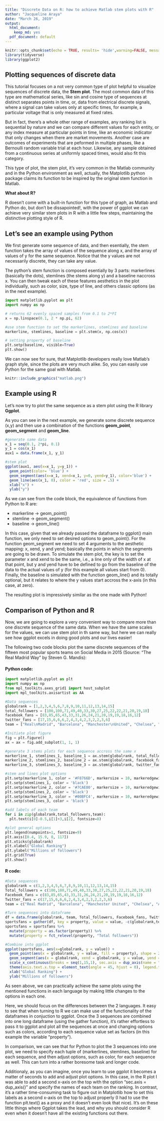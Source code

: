 ```yaml
---
title: "Discrete Data on R: how to achieve Matlab stem plots with R"
author: "Jacqueline Araya"
date: "March 26, 2019"
output:
  html_document: 
    keep_md: yes
  pdf_document: default
---
```


```r
knitr::opts_chunk$set(echo = TRUE, results= 'hide',warning=FALSE, message = FALSE, cache=TRUE, tidy=TRUE)
library(tidyverse)
library(ggplot2)
```

## Plotting sequences of discrete data

This tutorial focuses on a not very common type of plot helpful to visualize sequences of discrete data, the **Stem plot**. The most common data of this type are mathematical series, like sin and cosine type of sequences at distinct separates points in time, or, data from electrical discrete signals, where a signal can take values only at specific times, for example, a particular voltage that is only measured at fixed rates.  


But in fact, there's a whole other range of examples, any ranking list is sequential by nature and we can compare different values for each entity, or any index measure at particular points in time, like an economic indicator that only changes when there are market movements. Another case are outcomes of experiments that are peformed in multiple phases, like a Bernoulli random variable trial at each hour.
Likewise, any sample obtained from a continuous series at uniformly spaced times, would also fit this category.

This type of plot, the stem plot, it's very common in the Matlab community and in the Python environment as well, actually, the Matplotlib python package claims its function to be inspired by the original stem function in Matlab.

**What about R?**

R doesn't come with a built-in function for this type of graph, as Matlab and Python do, but don't be dissapointed!, with the power of ggplot we can achieve very similar stem plots in R with a little few steps, maintaining the distinctive plotting style of R.

## Let's see an example using Python

We first generate some sequence of data, and then esentially, the stem function takes the array of values of the sequence along x, and the array of values of y for the same sequence. Notice that the y values are not necessarily discrete, they can take any value.

The python's stem function is composed esentially by 3 parts: markerlines (basically the dots), stemlines (the stems along y) and a baseline naccross x. You can then tweak each of these features aesthetics in the plot individually, such as color, size, type of line, and others classic options (as in the next example).

```python
import matplotlib.pyplot as plt
import numpy as np

# returns 62 evenly spaced samples from 0.1 to 2*PI
x = np.linspace(0.1, 2 * np.pi, 62)

#use stem function to set the markerlines, stemlines and baseline
markerline, stemlines, baseline = plt.stem(x, np.cos(x))

# setting property of baseline 
plt.setp(baseline, visible=True)
plt.show()

```

We can now see for sure, that Matplotlib developers really love Matlab's graph style, since the plots are very much alike. So, you can easily use Python for the same goal with Matlab.

```r
knitr::include_graphics("matlab.png")
```


## Example using R

Let's now try to plot the same sequence as a stem plot using the R library **Ggplot**. 

As you can see in the next example, we generate some discrete sequence (x,y) and then use a combination of the functions **geom_point**, **geom_segment** and **geom_line**.

```r
#generate same data
x_1 = seq(0.1, 2*pi, 0.1)
y_1 = cos(x_1)
aux1 = data.frame(x_1, y_1)

#stem plot
ggplot(aux1, aes(x=x_1, y=y_1)) +
  geom_point(color= 'blue') +
  geom_segment(aes(x=x_1, xend=x_1, y=0, yend=y_1), color='blue') +
  geom_line(aes(x_1, 0), color = 'red', size = .5) +
  xlab("x") +
  ylab("y")

```

As we can see from the code block, the equivalence of functions from Python to R are:

* markerline -> geom_point()
* stemline -> geom_segment()
* baseline -> geom_line()

In this case, given that we already passed the dataframe to ggplot() main function, we only need to set desired options to geom_point(). For the function geom_segment we need to set 4 arguments to the aesthetic mapping: x, xend, y and yend; basically the points in which the segments are going to be drawn. To simulate the stem plot, the key is to set the parameter x and xend to be the same, i.e., a line only of the width of x at that point, but y and yend have to be defined to go from the baseline of the data to the actual values of y (for this example all values start from 0). Finally, the baseline is simulated with the function geom_line() and its totally optional, but it relates to where the y values start accross the x-axis (in this case, at zero). 


The resulting plot is impressively similar as the one made with Python!

## Comparison of Python and R

Now, we are going to explore a very convenient way to compare more than one discrete sequence of the same data. When we have the same scales for the values, we can use stem plot in th same way, but here we can really see how ggplot excels in doing good plots and our lives easier!

The following two code blocks plot the same discrete sequences of the fifteen most popular sports teams on Social Media in 2015 (Source: "The Real Madrid Way" by Steven G. Mandis):

#### Python code:

```python
import matplotlib.pyplot as plt
import numpy as np
from mpl_toolkits.axes_grid1 import host_subplot
import mpl_toolkits.axisartist as AA

#Data sequences
globalrank = [1,2,3,4,5,6,7,8,9,10,11,12,13,14,15]
total_followers = [100,100,71,49,40,33,30,27,25,22,22,21,20,19,18]
facebook_fans = [83,85,65,43,33,31,26,24,21,20,19,19,18,16,12]
twitter_fans = [17,15,6,6,6,2,4,3,4,2,3,2,2,3,6]
team = ["Real\nMadrid", "Barcelona", "Manchester\nUnited", "Chelsea", "Arsenal", "Bayern\nMunich","Liverpool", "AC\nMilan", "Los Angeles\nLakers", "Paris\nSaint-German", "Manchester\nCity", "Juventus", "Chicago\nBulls", "Miami\nHeat", "Galatasaray"]

#Initiate plot figure
fig = plt.figure()
ax = ax = fig.add_subplot(1, 1, 1)

#generate 3 stems plots for each sequence accross the same x
markerline_1, stemlines_1, baseline_1 = ax.stem(globalrank, total_followers)
markerline_2, stemlines_2, baseline_2 = ax.stem(globalrank, facebook_fans)
markerline_3, stemlines_3, baseline_3 = ax.stem(globalrank, twitter_fans)

#stem and lines plot options
plt.setp(markerline_1, color = '#F8766D', markersize = 10, markeredgewidth=2, label='Total followers')
plt.setp(stemlines_1, color = 'black')
plt.setp(markerline_2, color = '#7CAE00', markersize = 10, markeredgewidth=2, label='Facebook fans')
plt.setp(stemlines_2, color = 'black')
plt.setp(markerline_3, color = '#00BFC4', markersize = 10, markeredgewidth=2, label='Twitter fans')
plt.setp(stemlines_3, color = 'black')

#add labels of each team
for i in zip(globalrank,total_followers,team):
  plt.text(i[0]-0.5,i[1]+3,i[2], fontsize=8)

#plot general options
plt.legend(numpoints=1, fontsize=9)
plt.axis([0.4, 15.9, 0, 117])
plt.xticks(globalrank)
plt.xlabel("Global Ranking")
plt.ylabel("Millions of followers")
plt.grid(True)
plt.show()
```

#### R code:

```r
#Data sequences
globalrank = c(1,2,3,4,5,6,7,8,9,10,11,12,13,14,15)
Total_followers = c(100,100,71,49,40,33,30,27,25,22,22,21,20,19,18)
Facebook_fans = c(83,85,65,43,33,31,26,24,21,20,19,19,18,16,12)
Twitter_fans = c(17,15,6,6,6,2,4,3,4,2,3,2,2,3,6)
team = c("Real Madrid", "Barcelona", "Manchester United", "Chelsea", "Arsenal", "Bayern Munich","Liverpool", "AC Milan", "Los Angeles Lakers", "Paris Saint-German", "Manchester City", "Juventus", "Chicago Bulls", "Miami Heat", "Galatasaray")

#Turn sequences into dataframe
df = data.frame(globalrank, team, Total_followers, Facebook_fans, Twitter_fans)
sportsfans = gather(df, key = property, value = value, -c(globalrank,team))
sportsfans = sportsfans %>%
  mutate(property = as.factor(property)) %>%
  mutate(property = fct_relevel(property, "Total followers"))

#Combine into ggplot
ggplot(sportsfans, aes(x=globalrank, y = value)) +
  geom_point(aes(x = globalrank, y = value, fill = property), shape = 21, size = 2.3, stroke = 0.5) +
  geom_segment(aes(x = globalrank, xend = globalrank, y = value, yend = value-value), color='black', size= 0.5, alpha = 0.5) +
  scale_x_continuous(breaks = seq(1,15,1), sec.axis = dup_axis(name = "Team", labels = team)) + 
  theme(axis.text.x.top = element_text(angle = 45, hjust = 0), legend.title=element_blank()) +
  xlab("Global Ranking") +
  ylab("Millions of followers")

```

As seen above, we can practically achieve the same plots using the mentioned functions in each language by making little changes to the options in each one.

Here, we should focus on the differences between the 2 languages. It easy to see that when turning to R we can make use of the functionality of the dataframes in conjuction to ggplot. Once the 3 sequences are combined into one long dataframe (using the gather function), it's rather effortless to pass it to ggplot and plot all the sequences at once and changing options such as colors, according to each sequence value set as factors (in this example the variable "property").

In comparison, we can see that for Python to plot the 3 sequences into one plot, we need to specify each tuple of (markerlines, stemlines, baseline) for each sequence, and then adjust options, such as color, for each sequence as well. This can turn into a rather boresome task and longer code.

Additionaly, as you can imagine, once you learn to use ggplot it becomes a matter of seconds to add and adjust plot options. In this case, in the R plot I was able to add a second x-axis on the top with the option "sec.axis = dup_axis()" and specify the names of each team on the ranking. In contrast, it's a rather time-consuming task to figure out in Matplotlib how to set this labels as a second x-axis on the top to adjust properly (I had to use the function plt.text() as a proxy and it doesn't even look that nice). It's on these little things where Ggplot takes the lead, and why you should consider R even when it doesn't have all the existing functions out there. 





